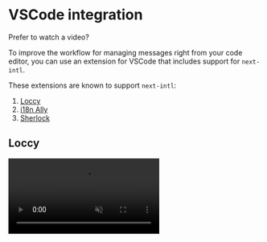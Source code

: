 
# VSCode integration

Prefer to watch a video?

<CourseVideoBanner
  className="mt-2"
  href="https://learn.next-intl.dev/chapters/03-translations/05-tooling"
  title="Editor tools"
/>

To improve the workflow for managing messages right from your code editor, you can use an extension for VSCode that includes support for `next-intl`.

These extensions are known to support `next-intl`:

1. [Loccy](#loccy)
2. [i18n Ally](#i18n-ally)
3. [Sherlock](#sherlock)

## Loccy

<video className="my-8" loop controls muted src="/loccy-demo.mp4" />

**Features:**

-  Basics: message extraction, inline annotations and editing, and links to all usages
-  AI: translate, create keypath, edit one locale and sync others, refine drafts, and more
-  Global AI rules, automatic term consistency

**Setup:**

1. Install [Loccy](https://loccy.dev) and it will auto-detect your i18n setup
2. For advanced configuration, run `Loccy: Create Config File` from the Command Palette

Learn more on the [Loccy website](https://loccy.dev)

## i18n Ally [#i18n-ally]

<video className="my-8" loop controls muted src="/i18n-ally-demo.mp4" />

**Features:**

- Message extraction
- Inline annotations
- Inline message editing
- [Machine translations](https://github.com/lokalise/i18n-ally/wiki/Machine-Translation)
- An [editor UI](https://github.com/lokalise/i18n-ally/wiki/Editor-UI) that provides a file-based system for annotating messages & reviews

**Setup:**

1. Install [i18n Ally](https://marketplace.visualstudio.com/items?itemName=lokalise.i18n-ally)
2. Configure the extension in your project via [workspace settings](https://code.visualstudio.com/docs/getstarted/settings#_workspace-settings)

```json filename=".vscode/settings.json"
"i18n-ally.localesPaths": ["./path/to/your/messages"], // E.g. "./messages"
"i18n-ally.keystyle": "nested"
```

## Sherlock [#sherlock]

**Features:**

- Message extraction
- Inline annotations
- Inline message editing

**Setup:**

1. Install the [Sherlock VS Code extension](https://marketplace.visualstudio.com/items?itemName=inlang.vs-code-extension)
2. Configure the extension in your project via `project.inlang/settings.json`:

```json filename="project.inlang/settings.json"
{
  "$schema": "https://inlang.com/schema/project-settings",
  "sourceLanguageTag": "en",
  "languageTags": ["en", "de"],
  "modules": [
    "https://cdn.jsdelivr.net/npm/@inlang/plugin-next-intl@latest/dist/index.js"
  ],
  "plugin.inlang.nextIntl": {
    "pathPattern": "./messages/{languageTag}.json"
  }
}
```

Learn more in the inlang docs: [Setting up next-intl with the Sherlock extension](https://inlang.com/m/193hsyds/plugin-inlang-nextIntl)
